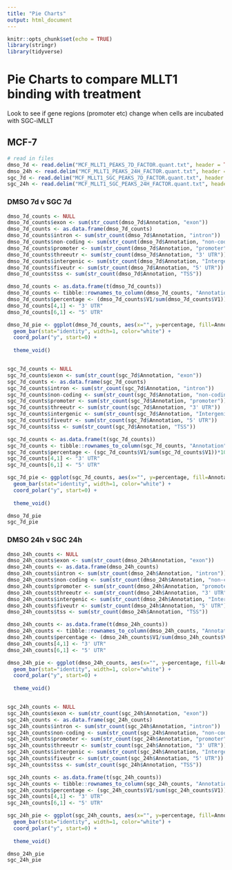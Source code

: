 ```yaml
---
title: "Pie Charts"
output: html_document
---
```


```r
knitr::opts_chunk$set(echo = TRUE)
library(stringr)
library(tidyverse)
```

# Pie Charts to compare MLLT1 binding with treatment

Look to see if gene regions (promoter etc) change when cells are incubated with SGC-iMLLT

## MCF-7
```r
# read in files
dmso_7d <- read.delim("MCF_MLLT1_PEAKS_7D_FACTOR.quant.txt", header = TRUE, sep = "\t")
dmso_24h <- read.delim("MCF_MLLT1_PEAKS_24H_FACTOR.quant.txt", header = TRUE, sep = "\t")
sgc_7d <- read.delim("MCF_MLLT1_SGC_PEAKS_7D_FACTOR.quant.txt", header = TRUE, sep = "\t")
sgc_24h <- read.delim("MCF_MLLT1_SGC_PEAKS_24H_FACTOR.quant.txt", header = TRUE, sep = "\t")
```

### DMSO 7d v SGC 7d
```r
dmso_7d_counts <- NULL
dmso_7d_counts$exon <- sum(str_count(dmso_7d$Annotation, "exon"))
dmso_7d_counts <- as.data.frame(dmso_7d_counts)
dmso_7d_counts$intron <- sum(str_count(dmso_7d$Annotation, "intron"))
dmso_7d_counts$non-coding <- sum(str_count(dmso_7d$Annotation, "non-coding"))
dmso_7d_counts$promoter <- sum(str_count(dmso_7d$Annotation, "promoter"))
dmso_7d_counts$threeutr <- sum(str_count(dmso_7d$Annotation, "3' UTR"))
dmso_7d_counts$intergenic <- sum(str_count(dmso_7d$Annotation, "Intergenic"))
dmso_7d_counts$fiveutr <- sum(str_count(dmso_7d$Annotation, "5' UTR"))
dmso_7d_counts$tss <- sum(str_count(dmso_7d$Annotation, "TSS"))

dmso_7d_counts <- as.data.frame(t(dmso_7d_counts))
dmso_7d_counts <- tibble::rownames_to_column(dmso_7d_counts, "Annotation")
dmso_7d_counts$percentage <- (dmso_7d_counts$V1/sum(dmso_7d_counts$V1))*100
dmso_7d_counts[4,1] <- "3' UTR"
dmso_7d_counts[6,1] <- "5' UTR"

dmso_7d_pie <- ggplot(dmso_7d_counts, aes(x="", y=percentage, fill=Annotation)) +
  geom_bar(stat="identity", width=1, color="white") +
  coord_polar("y", start=0) +
  
  theme_void()


sgc_7d_counts <- NULL
sgc_7d_counts$exon <- sum(str_count(sgc_7d$Annotation, "exon"))
sgc_7d_counts <- as.data.frame(sgc_7d_counts)
sgc_7d_counts$intron <- sum(str_count(sgc_7d$Annotation, "intron"))
sgc_7d_counts$non-coding <- sum(str_count(sgc_7d$Annotation, "non-coding"))
sgc_7d_counts$promoter <- sum(str_count(sgc_7d$Annotation, "promoter"))
sgc_7d_counts$threeutr <- sum(str_count(sgc_7d$Annotation, "3' UTR"))
sgc_7d_counts$intergenic <- sum(str_count(sgc_7d$Annotation, "Intergenic"))
sgc_7d_counts$fiveutr <- sum(str_count(sgc_7d$Annotation, "5' UTR"))
sgc_7d_counts$tss <- sum(str_count(sgc_7d$Annotation, "TSS"))

sgc_7d_counts <- as.data.frame(t(sgc_7d_counts))
sgc_7d_counts <- tibble::rownames_to_column(sgc_7d_counts, "Annotation")
sgc_7d_counts$percentage <- (sgc_7d_counts$V1/sum(sgc_7d_counts$V1))*100
sgc_7d_counts[4,1] <- "3' UTR"
sgc_7d_counts[6,1] <- "5' UTR"

sgc_7d_pie <- ggplot(sgc_7d_counts, aes(x="", y=percentage, fill=Annotation)) +
  geom_bar(stat="identity", width=1, color="white") +
  coord_polar("y", start=0) +
  
  theme_void()

dmso_7d_pie
sgc_7d_pie

```

### DMSO 24h v SGC 24h
```r
dmso_24h_counts <- NULL
dmso_24h_counts$exon <- sum(str_count(dmso_24h$Annotation, "exon"))
dmso_24h_counts <- as.data.frame(dmso_24h_counts)
dmso_24h_counts$intron <- sum(str_count(dmso_24h$Annotation, "intron"))
dmso_24h_counts$non-coding <- sum(str_count(dmso_24h$Annotation, "non-coding"))
dmso_24h_counts$promoter <- sum(str_count(dmso_24h$Annotation, "promoter"))
dmso_24h_counts$threeutr <- sum(str_count(dmso_24h$Annotation, "3' UTR"))
dmso_24h_counts$intergenic <- sum(str_count(dmso_24h$Annotation, "Intergenic"))
dmso_24h_counts$fiveutr <- sum(str_count(dmso_24h$Annotation, "5' UTR"))
dmso_24h_counts$tss <- sum(str_count(dmso_24h$Annotation, "TSS"))

dmso_24h_counts <- as.data.frame(t(dmso_24h_counts))
dmso_24h_counts <- tibble::rownames_to_column(dmso_24h_counts, "Annotation")
dmso_24h_counts$percentage <- (dmso_24h_counts$V1/sum(dmso_24h_counts$V1))*100
dmso_24h_counts[4,1] <- "3' UTR"
dmso_24h_counts[6,1] <- "5' UTR"

dmso_24h_pie <- ggplot(dmso_24h_counts, aes(x="", y=percentage, fill=Annotation)) +
  geom_bar(stat="identity", width=1, color="white") +
  coord_polar("y", start=0) +
  
  theme_void()


sgc_24h_counts <- NULL
sgc_24h_counts$exon <- sum(str_count(sgc_24h$Annotation, "exon"))
sgc_24h_counts <- as.data.frame(sgc_24h_counts)
sgc_24h_counts$intron <- sum(str_count(sgc_24h$Annotation, "intron"))
sgc_24h_counts$non-coding <- sum(str_count(sgc_24h$Annotation, "non-coding"))
sgc_24h_counts$promoter <- sum(str_count(sgc_24h$Annotation, "promoter"))
sgc_24h_counts$threeutr <- sum(str_count(sgc_24h$Annotation, "3' UTR"))
sgc_24h_counts$intergenic <- sum(str_count(sgc_24h$Annotation, "Intergenic"))
sgc_24h_counts$fiveutr <- sum(str_count(sgc_24h$Annotation, "5' UTR"))
sgc_24h_counts$tss <- sum(str_count(sgc_24h$Annotation, "TSS"))

sgc_24h_counts <- as.data.frame(t(sgc_24h_counts))
sgc_24h_counts <- tibble::rownames_to_column(sgc_24h_counts, "Annotation")
sgc_24h_counts$percentage <- (sgc_24h_counts$V1/sum(sgc_24h_counts$V1))*100
sgc_24h_counts[4,1] <- "3' UTR"
sgc_24h_counts[6,1] <- "5' UTR"

sgc_24h_pie <- ggplot(sgc_24h_counts, aes(x="", y=percentage, fill=Annotation)) +
  geom_bar(stat="identity", width=1, color="white") +
  coord_polar("y", start=0) +
  
  theme_void()

dmso_24h_pie
sgc_24h_pie
```
